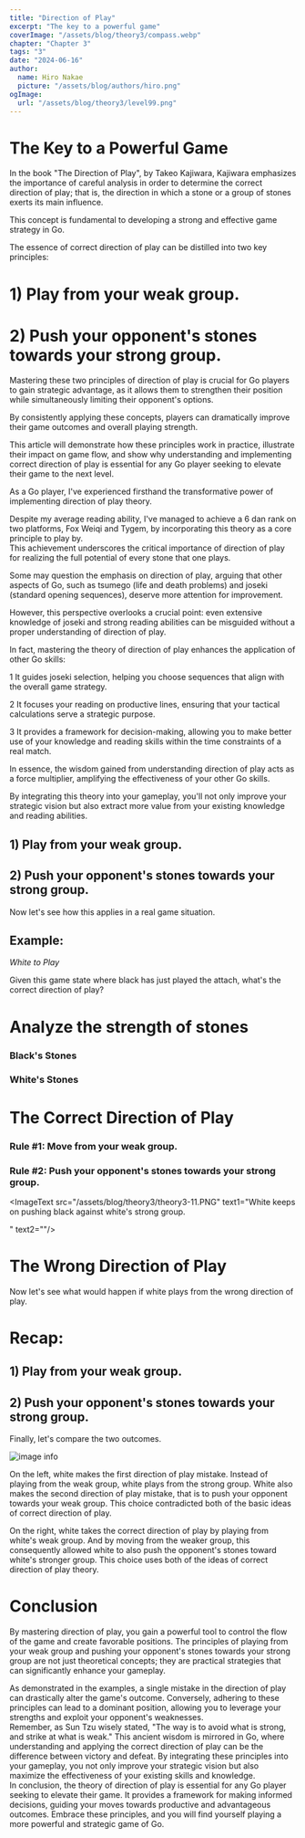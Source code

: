 ```yaml
---
title: "Direction of Play"
excerpt: "The key to a powerful game"
coverImage: "/assets/blog/theory3/compass.webp"
chapter: "Chapter 3"
tags: "3"
date: "2024-06-16"
author:
  name: Hiro Nakae
  picture: "/assets/blog/authors/hiro.png"
ogImage:
  url: "/assets/blog/theory3/level99.png"
---
```




<div className="mt-8"/>


# The Key to a Powerful Game

<div className="mt-4"/>

In the book "The Direction of Play", by Takeo Kajiwara, Kajiwara emphasizes the importance of careful analysis in order to determine the correct direction of play; that is, the direction in which a stone or a group of stones exerts its main influence. 
<div className="mt-1"/>
This concept is fundamental to developing a strong and effective game strategy in Go.


<div className="mt-8"/>

The essence of correct direction of play can be distilled into two key principles:

<div className="mt-4"/>

# 1) Play from your weak group.

# 2) Push your opponent's stones towards your strong group.

<div className="mt-8"/>

Mastering these two principles of direction of play is crucial for Go players to gain strategic advantage, as it allows them to strengthen their position while simultaneously limiting their opponent's options. 
<div className="mt-2"/>
By consistently applying these concepts, players can dramatically improve their game outcomes and overall playing strength.

<div className="mt-4"/>

This article will demonstrate how these principles work in practice, illustrate their impact on game flow, and show why understanding and implementing correct direction of play is essential for any Go player seeking to elevate their game to the next level.

<div className="mt-4"/>

As a Go player, I've experienced firsthand the transformative power of implementing direction of play theory. 
<div className="mt-2"/>
Despite my average reading ability, I've managed to achieve a 6 dan rank on two platforms, Fox Weiqi and Tygem, by incorporating this theory as a core principle to play by. 
<div className="mt-2"/>
This achievement underscores the critical importance of direction of play for realizing the full potential of every stone that one plays.

<div className="mt-4"/>

Some may question the emphasis on direction of play, arguing that other aspects of Go, such as tsumego (life and death problems) and joseki (standard opening sequences), deserve more attention for improvement. 
<div className="mt-2"/>
However, this perspective overlooks a crucial point: even extensive knowledge of joseki and strong reading abilities can be misguided without a proper understanding of direction of play.

<div className="mt-4"/>

In fact, mastering the theory of direction of play enhances the application of other Go skills:

<div className="mt-4"/>

1 It guides joseki selection, helping you choose sequences that align with the overall game strategy.

<div className="mt-2"/>

2 It focuses your reading on productive lines, ensuring that your tactical calculations serve a strategic purpose.

<div className="mt-2"/>

3 It provides a framework for decision-making, allowing you to make better use of your knowledge and reading skills within the time constraints of a real match.

<div className="mt-4"/>

In essence, the wisdom gained from understanding direction of play acts as a force multiplier, amplifying the effectiveness of your other Go skills. 
<div className="mt-2"/>
By integrating this theory into your gameplay, you'll not only improve your strategic vision but also extract more value from your existing knowledge and reading abilities.

<div className="mt-4"/>

## 1) Play from your weak group.

## 2) Push your opponent's stones towards your strong group.

Now let's see how this applies in a real game situation. 

<div className="mt-8"/>

## Example:

<div className="mt-4"/>

_White to Play_

Given this game state where black has just played the attach, what's the correct direction of play?

<ImageText src="/assets/blog/theory3/theory3-1.PNG" text1="The first thing we need to check is the strength of each of the groups. Which groups are weak? Which groups are strong?
" text2="If we can't judge the strenth and weakness of a group, we won't be able to use the two basic concepts of direction of,
1 play from your weak group.
2 push your opponent's stones against your strong group. For this reason, we'll first take a look at each of the groups on this board."/>



# Analyze the strength of stones

<div className="mt-4"/>

###  Black's Stones

<ImageText src="/assets/blog/theory3/theory3-1.PNG" text1=" First of all, the upper left and upper right corners are alive and strong. Also the large knight enclosure in the bottom right is pretty stable so we can call that a strong group as well. The one extension stone at R9 has a connection in either side in miai, so it's not a weak stone that we will need to worry about. " text2="This leaves us with the one group in the center. It has no base and no eye shape. It's a floating weak group."/>

### White's Stones

<ImageText src="/assets/blog/theory3/theory3-2.PNG" text1="The group on the upper side is fully connected up, and it has a lot of territory (eye space) so it is a strong group. Based on how you look at it, you could even treat it as a wall of thickness. The one stone on the star point in the bottom left is left alone so it's strong for now. So this leaves us with the one group in the center." text2="This white group in the center as it is in the moment carries this weakness."/>



<ImageText src="/assets/blog/theory3/theory3-3.PNG" text1="If white responds by defending the cutting point," text2=""/>



<ImageText src="/assets/blog/theory3/theory3-4.PNG" text1="Black can jump.
And white is left with zero eyes." text2="Given this reality, this white group cannot be considered strong.
It's more like an unstable group because the eye shape is not there yet.
So we can say that this group is a weak group."/>


<ImageText src="/assets/blog/theory3/theory3-1.PNG" text1="Great, so now we've checked the status of all groups on the board for both sides.
White has a weak group in the center so we'll have to care for it as we play our next moves. With this in mind, we'll look at the two theories of direction again." text2=""/>

# The Correct Direction of Play

<div className="mt-4"/>

### Rule #1: Move from your weak group.

### Rule #2: Push your opponent's stones towards your strong group.

<ImageText src="/assets/blog/theory3/theory3-5.PNG" text1="We are both playing from white's unstable group in the center, and pushing black's weak group against white's strong group." text2=""/>



<ImageText src="/assets/blog/theory3/theory3-6.PNG" text1="Black doesn't have much of an option here but to respond by extending..." text2=""/>




<ImageText src="/assets/blog/theory3/theory3-7.PNG" text1="But white will just keep pushing with the image of pressing black against white's strong group." text2=""/>

<ImageText src="/assets/blog/theory3/theory3-8.PNG" text1="Black again has not much of an option but to keep his head out to prevent being surrounded...
" text2=""/>


<ImageText src="/assets/blog/theory3/theory3-9.PNG" text1="But once again, white pushes from the weak group and pushes black's weak group against white's thickness." text2=""/>



<ImageText src="/assets/blog/theory3/theory3-10.PNG" text1="Continued by black extend.
" text2=""/>

<ImageText src="/assets/blog/theory3/theory3-11.PNG" text1="White keeps on pushing black against white's strong group.

" text2=""/>

<ImageText src="/assets/blog/theory3/theory3-12.PNG" text1="Black extends." text2=""/>


<ImageText src="/assets/blog/theory3/theory3-13.PNG" text1="And since what matters here is direction of play, we push yet again with no problem.
Remember, white's group on the top side of the board is very strong. So we will push the opponent's group against it." text2=""/>

<ImageText src="/assets/blog/theory3/theory3-14.PNG" text1="Black doesn't have much other than to extend again," text2=""/>

<ImageText src="/assets/blog/theory3/theory3-15.PNG" text1="And around here white can follow through by playing a knights move down to the third line. Now observe how black's direction of play is completely uninteresting. Not only is black getting pressed into an un-interesting direction, white with every move, is building a massive thickness towards the center." text2=""/>

<ImageText src="/assets/blog/theory3/theory3-16.PNG" text1="And so even if black adds another move to somehow save this group from dieing, white can just take sente here and play somewhere on the bottom side of the board to turn the thickness he has made into a ji-moyo." text2=""/>

# The Wrong Direction of Play

<div className="mt-4"/>

Now let's see what would happen if white plays from the wrong direction of play.

<ImageText src="/assets/blog/theory3/theory3-17.PNG" text1="White jumps from strong group.
" text2="
We can clearly see that white is moving from the strong group, contradicting the first fundamental rule of direction, Move from your weak group.
"/>

<ImageText src="/assets/blog/theory3/theory3-18.PNG" text1="Because of white's direction of play, black now gets to hane here against white's weak group.
" text2=""/>

<ImageText src="/assets/blog/theory3/theory3-19.PNG" text1="White extends to save the stone...
" text2=""/>

<ImageText src="/assets/blog/theory3/theory3-20.PNG" text1="But black will now return to this bumping move and secure a clean escape out into the center, leaving white's center group in an unsettling state." text2=""/>



# Recap:

<div className="mt-4"/>

## 1) Play from your weak group.

## 2) Push your opponent's stones towards your strong group.

Finally, let's compare the two outcomes.

![image info](/assets/blog/theory3/theory3-comparison.png)

On the left, white makes the first direction of play mistake. Instead of playing from the weak group, white plays from the strong group. White also makes the second direction of play mistake, that is to push your opponent towards your weak group. This choice contradicted both of the basic ideas of correct direction of play.

On the right, white takes the correct direction of play by playing from white's weak group. And by moving from the weaker group, this consequently allowed white to also push the opponent's stones toward white's stronger group. This choice uses both of the ideas of correct direction of play theory.

<div className="mt-8"/>

# Conclusion

<div className="mt-4"/>

By mastering direction of play, you gain a powerful tool to control the flow of the game and create favorable positions. The principles of playing from your weak group and pushing your opponent's stones towards your strong group are not just theoretical concepts; they are practical strategies that can significantly enhance your gameplay.
<div className="mt-4"/>
As demonstrated in the examples, a single mistake in the direction of play can drastically alter the game's outcome. Conversely, adhering to these principles can lead to a dominant position, allowing you to leverage your strengths and exploit your opponent's weaknesses.
<div className="mt-4"/>
Remember, as Sun Tzu wisely stated, "The way is to avoid what is strong, and strike at what is weak." This ancient wisdom is mirrored in Go, where understanding and applying the correct direction of play can be the difference between victory and defeat. By integrating these principles into your gameplay, you not only improve your strategic vision but also maximize the effectiveness of your existing skills and knowledge.
<div className="mt-4"/>
In conclusion, the theory of direction of play is essential for any Go player seeking to elevate their game. It provides a framework for making informed decisions, guiding your moves towards productive and advantageous outcomes. Embrace these principles, and you will find yourself playing a more powerful and strategic game of Go. 


<div className="pb-8"/>